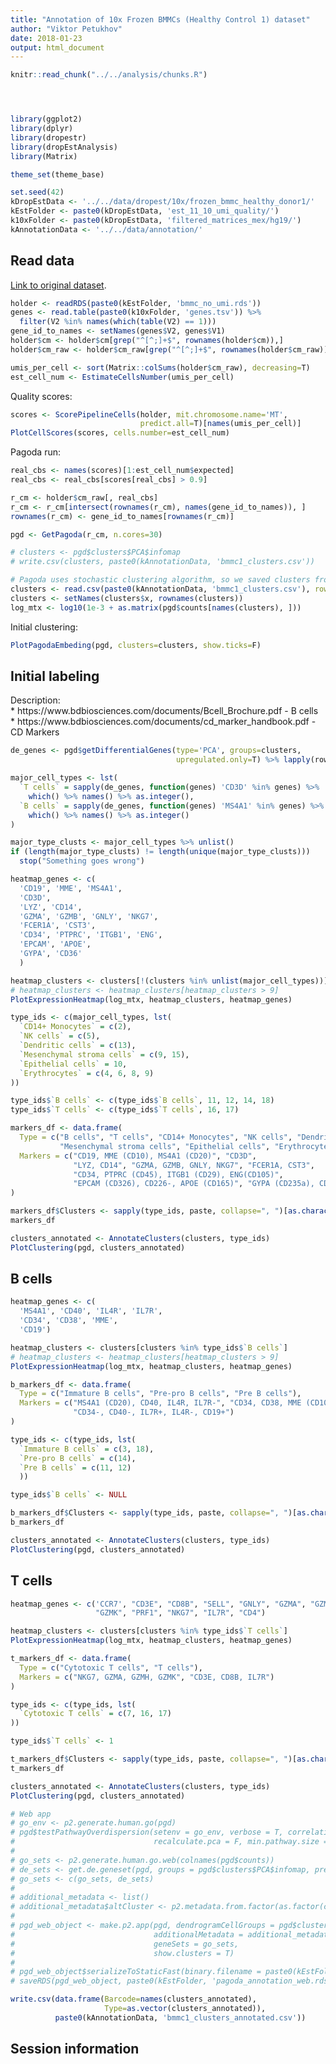 ```yaml
---
title: "Annotation of 10x Frozen BMMCs (Healthy Control 1) dataset"
author: "Viktor Petukhov"
date: 2018-01-23
output: html_document
---
```


```r
knitr::read_chunk("../../analysis/chunks.R")
```

```r
```

```r
```

```r
```

```r
library(ggplot2)
library(dplyr)
library(dropestr)
library(dropEstAnalysis)
library(Matrix)

theme_set(theme_base)

set.seed(42)
kDropEstData <- '../../data/dropest/10x/frozen_bmmc_healthy_donor1/'
kEstFolder <- paste0(kDropEstData, 'est_11_10_umi_quality/')
k10xFolder <- paste0(kDropEstData, 'filtered_matrices_mex/hg19/')
kAnnotationData <- '../../data/annotation/'
```

## Read data
[Link to original dataset](https://support.10xgenomics.com/single-cell-gene-expression/datasets/1.1.0/frozen_bmmc_healthy_donor1).

```r
holder <- readRDS(paste0(kEstFolder, 'bmmc_no_umi.rds'))
genes <- read.table(paste0(k10xFolder, 'genes.tsv')) %>% 
  filter(V2 %in% names(which(table(V2) == 1)))
gene_id_to_names <- setNames(genes$V2, genes$V1)
holder$cm <- holder$cm[grep("^[^;]+$", rownames(holder$cm)),]
holder$cm_raw <- holder$cm_raw[grep("^[^;]+$", rownames(holder$cm_raw)),]
```

```r
umis_per_cell <- sort(Matrix::colSums(holder$cm_raw), decreasing=T)
est_cell_num <- EstimateCellsNumber(umis_per_cell)
```

Quality scores:  
```r
scores <- ScorePipelineCells(holder, mit.chromosome.name='MT', 
                             predict.all=T)[names(umis_per_cell)]
PlotCellScores(scores, cells.number=est_cell_num)
```

Pagoda run:  
```r
real_cbs <- names(scores)[1:est_cell_num$expected]
real_cbs <- real_cbs[scores[real_cbs] > 0.9]

r_cm <- holder$cm_raw[, real_cbs]
r_cm <- r_cm[intersect(rownames(r_cm), names(gene_id_to_names)), ]
rownames(r_cm) <- gene_id_to_names[rownames(r_cm)]

pgd <- GetPagoda(r_cm, n.cores=30)

# clusters <- pgd$clusters$PCA$infomap
# write.csv(clusters, paste0(kAnnotationData, 'bmmc1_clusters.csv'))

# Pagoda uses stochastic clustering algorithm, so we saved clusters from one run
clusters <- read.csv(paste0(kAnnotationData, 'bmmc1_clusters.csv'), row.names=1)
clusters <- setNames(clusters$x, rownames(clusters))
log_mtx <- log10(1e-3 + as.matrix(pgd$counts[names(clusters), ]))
```

Initial clustering:  
```r
PlotPagodaEmbeding(pgd, clusters=clusters, show.ticks=F)
```

## Initial labeling

Description:  
* https://www.bdbiosciences.com/documents/Bcell_Brochure.pdf - B cells  
* https://www.bdbiosciences.com/documents/cd_marker_handbook.pdf - CD Markers

```r
de_genes <- pgd$getDifferentialGenes(type='PCA', groups=clusters, 
                                     upregulated.only=T) %>% lapply(rownames)

major_cell_types <- lst(
  `T cells` = sapply(de_genes, function(genes) 'CD3D' %in% genes) %>% 
    which() %>% names() %>% as.integer(),
  `B cells` = sapply(de_genes, function(genes) 'MS4A1' %in% genes) %>% 
    which() %>% names() %>% as.integer()
)

major_type_clusts <- major_cell_types %>% unlist()
if (length(major_type_clusts) != length(unique(major_type_clusts))) 
  stop("Something goes wrong")
```

```r
heatmap_genes <- c(
  'CD19', 'MME', 'MS4A1',
  'CD3D',
  'LYZ', 'CD14',
  'GZMA', 'GZMB', 'GNLY', 'NKG7',
  'FCER1A', 'CST3',
  'CD34', 'PTPRC', 'ITGB1', 'ENG',
  'EPCAM', 'APOE',
  'GYPA', 'CD36'
  )

heatmap_clusters <- clusters[!(clusters %in% unlist(major_cell_types))]
# heatmap_clusters <- heatmap_clusters[heatmap_clusters > 9]
PlotExpressionHeatmap(log_mtx, heatmap_clusters, heatmap_genes)
```

```r
type_ids <- c(major_cell_types, lst(
  `CD14+ Monocytes` = c(2),
  `NK cells` = c(5),
  `Dendritic cells` = c(13),
  `Mesenchymal stroma cells` = c(9, 15),
  `Epithelial cells` = 10,
  `Erythrocytes` = c(4, 6, 8, 9)
))

type_ids$`B cells` <- c(type_ids$`B cells`, 11, 12, 14, 18)
type_ids$`T cells` <- c(type_ids$`T cells`, 16, 17)

markers_df <- data.frame(
  Type = c("B cells", "T cells", "CD14+ Monocytes", "NK cells", "Dendritic cells", 
           "Mesenchymal stroma cells", "Epithelial cells", "Erythrocytes"),
  Markers = c("CD19, MME (CD10), MS4A1 (CD20)", "CD3D", 
              "LYZ, CD14", "GZMA, GZMB, GNLY, NKG7", "FCER1A, CST3", 
              "CD34, PTPRC (CD45), ITGB1 (CD29), ENG(CD105)", 
              "EPCAM (CD326), CD226-, APOE (CD165)", "GYPA (CD235a), CD36")
)

markers_df$Clusters <- sapply(type_ids, paste, collapse=", ")[as.character(markers_df$Type)]
markers_df
```

```r
clusters_annotated <- AnnotateClusters(clusters, type_ids)
PlotClustering(pgd, clusters_annotated)
```

## B cells
```r
heatmap_genes <- c(
  'MS4A1', 'CD40', 'IL4R', 'IL7R',
  'CD34', 'CD38', 'MME',
  'CD19')

heatmap_clusters <- clusters[clusters %in% type_ids$`B cells`]
# heatmap_clusters <- heatmap_clusters[heatmap_clusters > 9]
PlotExpressionHeatmap(log_mtx, heatmap_clusters, heatmap_genes)
```

```r
b_markers_df <- data.frame(
  Type = c("Immature B cells", "Pre-pro B cells", "Pre B cells"),
  Markers = c("MS4A1 (CD20), CD40, IL4R, IL7R-", "CD34, CD38, MME (CD10), CD24-, IL7R-", 
              "CD34-, CD40-, IL7R+, IL4R-, CD19+")
)

type_ids <- c(type_ids, lst(
  `Immature B cells` = c(3, 18),
  `Pre-pro B cells` = c(14),
  `Pre B cells` = c(11, 12)
  ))

type_ids$`B cells` <- NULL

b_markers_df$Clusters <- sapply(type_ids, paste, collapse=", ")[as.character(b_markers_df$Type)]
b_markers_df
```

```r
clusters_annotated <- AnnotateClusters(clusters, type_ids)
PlotClustering(pgd, clusters_annotated)
```

## T cells
```r
heatmap_genes <- c('CCR7', "CD3E", "CD8B", "SELL", "GNLY", "GZMA", "GZMB", "GZMH", 
                   "GZMK", "PRF1", "NKG7", "IL7R", "CD4")

heatmap_clusters <- clusters[clusters %in% type_ids$`T cells`]
PlotExpressionHeatmap(log_mtx, heatmap_clusters, heatmap_genes)
```

```r
t_markers_df <- data.frame(
  Type = c("Cytotoxic T cells", "T cells"),
  Markers = c("NKG7, GZMA, GZMH, GZMK", "CD3E, CD8B, IL7R")
)

type_ids <- c(type_ids, lst(
  `Cytotoxic T cells` = c(7, 16, 17)
))

type_ids$`T cells` <- 1

t_markers_df$Clusters <- sapply(type_ids, paste, collapse=", ")[as.character(t_markers_df$Type)]
t_markers_df
```

```r
clusters_annotated <- AnnotateClusters(clusters, type_ids)
PlotClustering(pgd, clusters_annotated)
```


```r
# Web app
# go_env <- p2.generate.human.go(pgd)
# pgd$testPathwayOverdispersion(setenv = go_env, verbose = T, correlation.distance.threshold = 0.9, 
#                               recalculate.pca = F, min.pathway.size = 100, max.pathway.size = 1000)
# 
# go_sets <- p2.generate.human.go.web(colnames(pgd$counts))
# de_sets <- get.de.geneset(pgd, groups = pgd$clusters$PCA$infomap, prefix = 'de_')
# go_sets <- c(go_sets, de_sets)
# 
# additional_metadata <- list()
# additional_metadata$altCluster <- p2.metadata.from.factor(as.factor(clusters_annotated), displayname = 'Annotated', s = 0.7, v = 0.8, start = 0, end = 0.5)
# 
# pgd_web_object <- make.p2.app(pgd, dendrogramCellGroups = pgd$clusters$PCA$infomap,
#                               additionalMetadata = additional_metadata,
#                               geneSets = go_sets,
#                               show.clusters = T)
# 
# pgd_web_object$serializeToStaticFast(binary.filename = paste0(kEstFolder, 'bmmc1_pagoda_annotated.bin'))
# saveRDS(pgd_web_object, paste0(kEstFolder, 'pagoda_annotation_web.rds'))
```

```r
write.csv(data.frame(Barcode=names(clusters_annotated), 
                     Type=as.vector(clusters_annotated)), 
          paste0(kAnnotationData, 'bmmc1_clusters_annotated.csv'))
```

## Session information
```r
```
